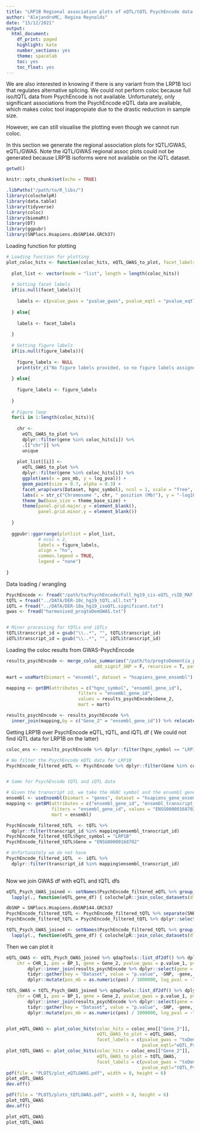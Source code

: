 ```yaml
---
title: "LRP1B Regional association plots of eQTL/tQTL PsychEncode data against progression to dementia GWAS"
author: "AlejandroMC, Regina Reynolds"
date: "15/12/2021"
output:
  html_document:
    df_print: paged
    highlight: kate
    number_sections: yes
    theme: spacelab
    toc: yes
    toc_float: yes
---
```




We are also interested in knowing if there is any variant from the LRP1B loci that regulates alternative splicing. We could not perform coloc because full iso/tQTL data from PsychEncode is not available. Unfortunately, only significant associations from the PsychEncode eQTL data are available, which makes coloc tool inappropiate due to the drastic reduction in sample size.

However, we can still visualise the plotting even though we cannot run coloc.

In this section we generate the regional association plots for tQTL/GWAS, eQTL/GWAS. Note the iQTL/GWAS regional assoc plots could not be generated because LRP1B isoforms were not available on the iQTL dataset.

```r
getwd()
```


```r
knitr::opts_chunk$set(echo = TRUE)
```


```r
.libPaths("/path/to/R_libs/")
library(colochelpR)
library(data.table)
library(tidyverse)
library(coloc)
library(biomaRt)
library(DT)
library(ggpubr)
library(SNPlocs.Hsapiens.dbSNP144.GRCh37)
```

Loading function for plotting 

```r

# Loading function for plotting
plot_coloc_hits <- function(coloc_hits, eQTL_GWAS_to_plot, facet_labels = NULL, figure_labels = NULL, theme_base_size = 10){
  
  plot_list <- vector(mode = "list", length = length(coloc_hits))
  
  # Setting facet labels
  if(is.null(facet_labels)){
    
    labels <- c(pvalue_gwas = "pvalue_gwas", pvalue_eqtl = "pvalue_eqtl")
    
  } else{
    
    labels <- facet_labels 
    
  }
  
  # Setting figure labels
  if(is.null(figure_labels)){
    
    figure_labels <- NULL
    print(str_c("No figure labels provided, so no figure labels assigned."))
    
  } else{
    
    figure_labels <- figure_labels 
    
  }
  
  # Figure loop
  for(i in 1:length(coloc_hits)){
    
    chr <- 
      eQTL_GWAS_to_plot %>% 
      dplyr::filter(gene %in% coloc_hits[i]) %>% 
      .[["chr"]] %>% 
      unique
    
    plot_list[[i]] <- 
      eQTL_GWAS_to_plot %>% 
      dplyr::filter(gene %in% coloc_hits[i]) %>% 
      ggplot(aes(x = pos_mb, y = log_pval)) +
      geom_point(size = 0.7, alpha = 0.3) +
      facet_wrap(vars(Dataset, hgnc_symbol), ncol = 1, scale = "free", labeller=labeller(Dataset = labels)) +
      labs(x = str_c("Chromosome ", chr, " position (Mb)"), y = "-log10(p-value)") +
      theme_bw(base_size = theme_base_size) +
      theme(panel.grid.major.y = element_blank(),
            panel.grid.minor.y = element_blank())
    
  }
  
  ggpubr::ggarrange(plotlist = plot_list, 
            # ncol = 2,
            labels = figure_labels, 
            align = "hv",
            common.legend = TRUE, 
            legend = "none")
  
}
```

Data loading / wrangling
```r

PsychEncode <- fread("/path/to/PsychEncode/Full_hg19_cis-eQTL_rsID_MAF.txt")
tQTL = fread("../DATA/DER-10c_hg19_tQTL.all.txt")
iQTL = fread("../DATA/DER-10a_hg19_isoQTL.significant.txt")
gwas <- fread("harmonised_progtoDemGWAS.txt")


# Minor processing for tQTLs and iQTLs
tQTL$transcript_id = gsub("\\..*", "", tQTL$transcript_id)
iQTL$transcript_id = gsub("\\..*", "", iQTL$transcript_id)

```

Loading the coloc results from GWAS-PsychEncode

```r
results_psychEncode <- merge_coloc_summaries("/path/to/progtoDementia_psychEncode",
                                 add_signif_SNP = F, recursive = T, pattern = ".rda")

mart = useMart(biomart = "ensembl", dataset = "hsapiens_gene_ensembl") 

mapping <- getBM(attributes = c("hgnc_symbol", "ensembl_gene_id"),  
                           filters = "ensembl_gene_id",  
                           values = results_psychEncode$Gene_2,  
                           mart = mart)  

results_psychEncode <- results_psychEncode %>% 
  inner_join(mapping,by = c("Gene_2" = "ensembl_gene_id")) %>% relocate(hgnc_symbol, .after = Gene_2)   
```


Getting LRP1B over PsychEncode eQTL, tQTL, and iQTL df ( We could not find iQTL data for LRP1B on the latter)
```r
coloc_ens <- results_psychEncode %>% dplyr::filter(hgnc_symbol == "LRP1B")

# We filter the PsychEncode eQTL data for LRP1B
PsychEncode_filtered_eQTL <- PsychEncode %>% dplyr::filter(Gene %in% coloc_ens$Gene_2) 


# Same for PsychEncode tQTL and iQTL data

# Given the transcript id, we take the HGNC symbol and the ensembl gene_id
ensembl <- useEnsembl(biomart = "genes", dataset = "hsapiens_gene_ensembl")
mapping <- getBM(attributes = c("ensembl_gene_id", "ensembl_transcript_id", "hgnc_symbol"),
                 filters = "ensembl_gene_id", values = "ENSG00000168702",
                 mart = ensembl)

PsychEncode_filtered_tQTL  <- tQTL %>%
  dplyr::filter(transcript_id %in% mapping$ensembl_transcript_id)
PsychEncode_filtered_tQTL$hgnc_symbol = "LRP1B"
PsychEncode_filtered_tQTL$Gene = "ENSG00000168702"

# Unfortunately we do not have  
PsychEncode_filtered_iQTL  <- iQTL %>%
  dplyr::filter(transcript_id %in% mapping$ensembl_transcript_id)
  

```


Now we join GWAS df with eQTL and tQTL dfs
```r
eQTL_Psych_GWAS_joined <- setNames(PsychEncode_filtered_eQTL %>% group_split(Gene), PsychEncode_filtered_eQTL %>% .[["Gene"]] %>% unique() %>% sort())  %>% 
  lapply(., function(eQTL_gene_df) { colochelpR::join_coloc_datasets(df1 = gwas %>% dplyr::filter(!duplicated(SNP)), df2 = eQTL_gene_df, harmonise = F ) })

dbSNP = SNPlocs.Hsapiens.dbSNP144.GRCh37
PsychEncode_filtered_tQTL <- PsychEncode_filtered_tQTL %>% separate(SNP_id, into=c("CHR","BP"), remove=F) 
PsychEncode_filtered_tQTL = PsychEncode_filtered_tQTL %>% dplyr::select(-strand) %>% convert_loc_to_rs(., dbSNP = dbSNP)

tQTL_Psych_GWAS_joined <- setNames(PsychEncode_filtered_tQTL %>% group_split(Gene), PsychEncode_filtered_tQTL %>% .[["Gene"]] %>% unique() %>% sort())  %>% 
  lapply(., function(eQTL_gene_df) { colochelpR::join_coloc_datasets(df1 = gwas %>% dplyr::filter(!duplicated(SNP)), df2 = eQTL_gene_df, harmonise = F ) })
```

Then we can plot it
```r
eQTL_GWAS <- eQTL_Psych_GWAS_joined %>% qdapTools::list_df2df() %>% dplyr::select(SNP, 
    chr = CHR_1, pos = BP_1, gene = Gene_2, pvalue_gwas = p.value_1, pvalue_eqtl = p.value_2) %>%  
        dplyr::inner_join(results_psychEncode %>% dplyr::select(gene = Gene_2, hgnc_symbol)) %>%  
        tidyr::gather(key = "Dataset", value = "p.value", -SNP, -gene, -hgnc_symbol, -chr, -pos) %>% 
        dplyr::mutate(pos_mb = as.numeric(pos) / 1000000, log_pval = -log10(p.value)) 

tQTL_GWAS = tQTL_Psych_GWAS_joined %>% qdapTools::list_df2df() %>% dplyr::select(SNP, 
    chr = CHR_1, pos = BP_1, gene = Gene_2, pvalue_gwas = p.value_1, pvalue_eqtl = nominal_pval_2) %>%  
        dplyr::inner_join(results_psychEncode %>% dplyr::select(gene = Gene_2, hgnc_symbol)) %>%  # I should not do this inner joing for results_psychEncode. This res are eQTL-GWAS
        tidyr::gather(key = "Dataset", value = "p.value", -SNP, -gene, -hgnc_symbol, -chr, -pos) %>% 
        dplyr::mutate(pos_mb = as.numeric(pos) / 1000000, log_pval = -log10(p.value))


plot_eQTL_GWAS <- plot_coloc_hits(coloc_hits = coloc_ens[["Gene_2"]], 
                                  eQTL_GWAS_to_plot = eQTL_GWAS, 
                                  facet_labels = c(pvalue_gwas = "toDementia_GWAS", 
                                                   pvalue_eqtl="eQTL_PsychEncode")) 
plot_tQTL_GWAS <- plot_coloc_hits(coloc_hits = coloc_ens[["Gene_2"]], 
                                  eQTL_GWAS_to_plot = tQTL_GWAS, 
                                  facet_labels = c(pvalue_gwas = "toDementia_GWAS", 
                                                   pvalue_eqtl="tQTL_PsychEncode")) 
pdf(file = "PLOTS/plot_eQTLGWAS.pdf", width = 8, height = 6)  
plot_eQTL_GWAS
dev.off()

pdf(file = "PLOTS/plots_tQTLGWAS.pdf", width = 8, height = 6)  
plot_tQTL_GWAS
dev.off()

plot_eQTL_GWAS
plot_tQTL_GWAS
```


